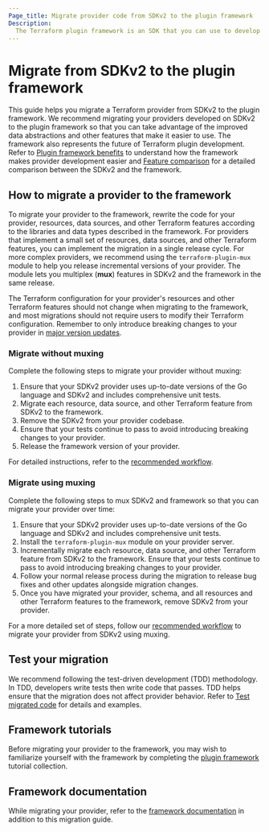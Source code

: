 ```yaml
---
Page_title: Migrate provider code from SDKv2 to the plugin framework
Description:
  The Terraform plugin framework is an SDK that you can use to develop Terraform providers that offers several advantages over SDKv2. Learn how to migrate your SDKv2 provider to the framework.
---
```


# Migrate from SDKv2 to the plugin framework

This guide helps you migrate a Terraform provider from SDKv2 to the plugin
framework. We recommend migrating your providers developed on SDKv2 to the plugin framework so that you can take advantage of the improved data abstractions and other features that make
it easier to use. The framework also represents the future of Terraform plugin
development. Refer to [Plugin framework
benefits](/terraform/plugin/framework-benefits) to understand how the framework
makes provider development easier and [Feature
comparison](/terraform/plugin/framework/migrating/benefits) for a detailed
comparison between the SDKv2 and the framework.

## How to migrate a provider to the framework

To migrate your provider to the framework, rewrite the code for your provider, resources, data sources, and other Terraform features according to the libraries and data types described in the framework. For providers that implement a small set of resources, data sources, and other Terraform features, you can implement the migration in a single
release cycle. For more complex providers, we recommend using the `terraform-plugin-mux` module to help you release incremental versions of your provider. The module lets you multiplex (**mux**) features in SDKv2 and the framework in the same release.

The Terraform configuration for your provider's resources and other Terraform
features should not change when migrating to the framework, and most migrations
should not require users to modify their Terraform configuration. Remember to
only introduce breaking changes to your provider in [major version
updates](/terraform/plugin/best-practices/versioning#versioning-specification).

### Migrate without muxing

Complete the following steps to migrate your provider without muxing:

1. Ensure that your SDKv2 provider uses up-to-date versions of the Go language and SDKv2 and includes comprehensive unit tests.
1. Migrate each resource, data source, and other Terraform feature from SDKv2 to
   the framework.
1. Remove the SDKv2 from your provider codebase.
1. Ensure that your tests continue to pass to avoid introducing breaking changes
   to your provider.
1. Release the framework version of your provider.

For detailed instructions, refer to the [recommended
workflow](/terraform/plugin/framework/migrating/workflow#migrate-without-muxing).

### Migrate using muxing

Complete the following steps to mux SDKv2 and framework so that you can migrate your provider over time:

1. Ensure that your SDKv2 provider uses up-to-date versions of the Go language and SDKv2 and includes comprehensive unit tests.
1. Install the `terraform-plugin-mux` module on your provider server.
1. Incrementally migrate each resource, data source, and other Terraform feature
   from SDKv2 to the framework. Ensure that your tests continue to pass to avoid introducing breaking changes to your provider.
1. Follow your normal release process during the migration to release bug fixes
   and other updates alongside migration changes.
1. Once you have migrated your provider, schema, and all resources and other
   Terraform features to the framework, remove SDKv2 from your provider.

For a more detailed set of steps, follow our [recommended
workflow](/terraform/plugin/framework/migrating/workflow#migrate-with-muxing) to
migrate your provider from SDKv2 using muxing.

## Test your migration

We recommend following the test-driven development (TDD) methodology. In TDD, developers write tests then write code that passes. TDD helps ensure that the migration does not affect provider behavior. Refer to [Test migrated code](/terraform/plugin/framework/migrating/testing) for details and examples.

## Framework tutorials

Before migrating your provider to the framework, you may wish to familiarize
yourself with the framework by completing the [plugin
framework](/terraform/tutorials/providers-plugin-framework) tutorial collection.

## Framework documentation

While migrating your provider, refer to the [framework
documentation](/terraform/plugin/framework) in addition to this migration guide.
